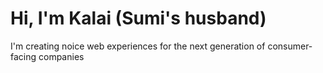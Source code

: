 # Hi, I'm Kalai (Sumi's husband)

I'm creating noice web experiences for the next generation of consumer-facing companies

